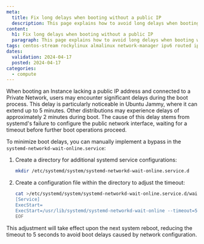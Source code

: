 ```yaml
---
meta:
  title: Fix long delays when booting without a public IP
  description: This page explains how to avoid long delays when booting without a public IP
content:
  h1: Fix long delays when booting without a public IP
  paragraph: This page explains how to avoid long delays when booting without a public IP
tags: centos-stream rockylinux almalinux network-manager ipv6 routed ip
dates:
  validation: 2024-04-17
  posted: 2024-04-17
categories:
  - compute
---
```


When booting an Instance lacking a public IP address and connected to a Private Network, users may encounter significant delays during the boot process.
This delay is particularly noticeable in Ubuntu Jammy, where it can extend up to 5 minutes. Other distributions may experience delays of approximately 2 minutes during boot.
The cause of this delay stems from systemd's failure to configure the public network interface, waiting for a timeout before further boot operations proceed.

To minimize boot delays, you can manually implement a bypass in the `systemd-networkd-wait-online.service`:

1. Create a directory for additional systemd service configurations:

    ```bash
    mkdir /etc/systemd/system/systemd-networkd-wait-online.service.d
    ```

2. Create a configuration file within the directory to adjust the timeout:

    ```bash
    cat >/etc/systemd/system/systemd-networkd-wait-online.service.d/wait-for-30-seconds.conf<<EOF
    [Service]
    ExecStart=
    ExecStart=/usr/lib/systemd/systemd-networkd-wait-online --timeout=5 --any
    EOF
    ```
This adjustment will take effect upon the next system reboot, reducing the timeout to 5 seconds to avoid boot delays caused by network configuration.